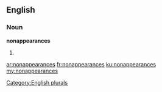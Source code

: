 ==English==

===Noun===
'''nonappearances'''

# {{plural of|nonappearance}}

[[Category:English plurals]]

[[ar:nonappearances]]
[[fr:nonappearances]]
[[ku:nonappearances]]
[[my:nonappearances]]